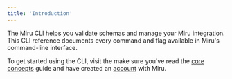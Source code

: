 ```yaml
---
title: 'Introduction'
---
```



The Miru CLI helps you validate schemas and manage your Miru integration. This CLI reference documents every command and flag available in Miru's command-line interface.

To get started using the CLI, visit the make sure you've read the [core concepts](/pages/core-concepts) guide and have created an [account](https://configs.miruml.com) with Miru.